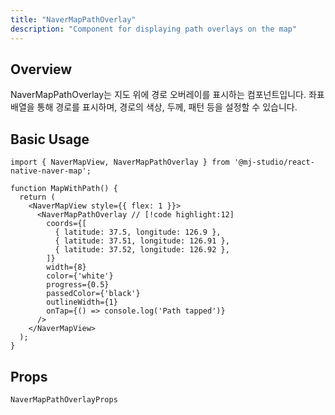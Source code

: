 ```yaml
---
title: "NaverMapPathOverlay"
description: "Component for displaying path overlays on the map"
---
```


## Overview

NaverMapPathOverlay는 지도 위에 경로 오버레이를 표시하는 컴포넌트입니다.
좌표 배열을 통해 경로를 표시하며, 경로의 색상, 두께, 패턴 등을 설정할 수 있습니다.

## Basic Usage

```tsx
import { NaverMapView, NaverMapPathOverlay } from '@mj-studio/react-native-naver-map';

function MapWithPath() {
  return (
    <NaverMapView style={{ flex: 1 }}>
      <NaverMapPathOverlay // [!code highlight:12]
        coords={[
          { latitude: 37.5, longitude: 126.9 },
          { latitude: 37.51, longitude: 126.91 },
          { latitude: 37.52, longitude: 126.92 },
        ]}
        width={8}
        color={'white'}
        progress={0.5}
        passedColor={'black'}
        outlineWidth={1}
        onTap={() => console.log('Path tapped')}
      />
    </NaverMapView>
  );
}
```

## Props

`NaverMapPathOverlayProps`

<AutoTypeTable path="../src/component/NaverMapPathOverlay.tsx" name="NaverMapPathOverlayProps" />
